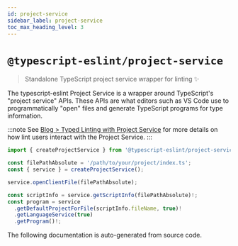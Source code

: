 ```yaml
---
id: project-service
sidebar_label: project-service
toc_max_heading_level: 3
---
```



# `@typescript-eslint/project-service`

<PackageLink packageName="project-service" scope="@typescript-eslint" />

> Standalone TypeScript project service wrapper for linting ✨

The typescript-eslint Project Service is a wrapper around TypeScript's "project service" APIs.
These APIs are what editors such as VS Code use to programmatically "open" files and generate TypeScript programs for type information.

:::note
See [Blog > Typed Linting with Project Service](/blog/project-service) for more details on how lint users interact with the Project Service.
:::

```ts
import { createProjectService } from '@typescript-eslint/project-service';

const filePathAbsolute = '/path/to/your/project/index.ts';
const { service } = createProjectService();

service.openClientFile(filePathAbsolute);

const scriptInfo = service.getScriptInfo(filePathAbsolute)!;
const program = service
  .getDefaultProjectForFile(scriptInfo.fileName, true)!
  .getLanguageService(true)
  .getProgram()!;
```

The following documentation is auto-generated from source code.

<GeneratedDocs />
